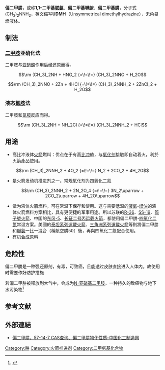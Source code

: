 {{Chembox
| Name = 偏二甲肼
| ImageFile = 1,1-Dimethylhydrazin.svg
| ImageSize = 150px
| ImageName = 偏二甲肼
| ImageFile1 = 1,1-dimethylhydrazine-3D-balls.png
| ImageSize1 = 150px
| ImageName1 = 偏二甲肼
| IUPACName = 1,1-Dimethylhydrazine
| OtherNames = 1,1-二甲基[[联氨|联氨]]<br />1,1-二甲基肼
| Abbreviations = UDMH
| Section1 = {{Chembox Identifiers
| CASNo = 57-14-7
| CASNo_Ref = {{cascite|changed|??}}
|  SMILES  =  NN(C)C
|  InChI = 1/C2H8N2/c1-4(2)3/h3H2,1-2H3
}}
| Section2 = {{Chembox Properties
| Formula = C<sub>2</sub>H<sub>8</sub>N<sub>2</sub>
| MolarMass = 60.1 
| Appearance = 无色液体
| MeltingPtC = -57 
| BoilingPtC = 63 
| Density = 0.793 g/cm<sup>3</sup>}}
| Section7 = {{Chembox Hazards
| ExternalMSDS = [http://www.ilo.org/public/english/protection/safework/cis/products/icsc/dtasht/_icsc01/icsc0147.pdf External MSDS]
| MainHazards = 易燃、易爆、剧毒、致癌
| wxxfh={{wxxfh|T|F|N}}
| RPhrases = {{R45}}-{{R11}}-{{R23/25}}-{{R34}}-{{R51/53}}
| SPhrases = {{S53}}-{{S45}}-{{S61}}
| NFPA-H = 4
| NFPA-F = 3
| NFPA-R = 1
}}
| Section8 = {{Chembox Other
| OtherCpds = [[肼|肼]]、[[一甲基肼|一甲基肼]]}}
}}

'''偏二甲肼'''，或称'''1,1-二甲基[[联氨|联氨]]'''、'''偏二甲基聯胺'''、'''偏二甲基肼'''，分子式(CH<sub>3</sub>)<sub>2</sub>NNH<sub>2</sub>，英文缩写'''UDMH'''（Unsymmetrical dimethylhydrazine），无色易燃液体。

== 制法 ==
=== [[二甲胺|二甲胺]]亚硝化法 ===
二甲胺与[[亚硝酸|亚硝酸]]作用后经还原而得。
:<math>\rm (CH_3)_2NH + HNO_2 {=\!=\!=} (CH_3)_2NNO + H_2O </math>
:<math>\rm (CH_3)_2NNO + 2Zn + 4HCl {=\!=\!=} (CH_3)_2NNH_2 + 2ZnCl_2 + H_2O </math>
=== 液态[[氯胺|氯胺]]法 ===
二甲胺和[[氯胺|氯胺]]反应而得。
:<math>\rm (CH_3)_2NH + NH_2Cl {=\!=\!=} (CH_3)_2NNH_2 + HCl </math>

== 用途 ==
*高比冲液体[[火箭|火箭]]燃料：优点在于有高[[比冲|比冲]]值，与[[氧化剂|氧化剂]]接触即自动着火，利於火箭產品使用。
:<math>\rm (CH_3)_2NNH_2 + 4O_2 {=\!=\!=} N_2 + 2CO_2 + 4H_2O </math>
*是火箭发动机推进剂之一，常规氧化剂为四氧化二氮
:<math>\rm (CH_3)_2NNH_2 + 2N_2O_4 {=\!=\!=} 3N_2\uparrow + 2CO_2\uparrow + 4H_2O\uparrow </math>
*做为液体火箭燃料，可在常温下保存和使用。这与需要低温的[[液氧|液氧]]-[[煤油|煤油]]的液体火箭燃料方案相比，具有更便捷的军事用途。所以苏联的[[R-36|R-36]]、[[SS-19|SS-19]]、[[質子號火箭|質子號火箭]]、中国的[[东风-5|东风-5]]、[[长征二号丙运载火箭|长征二号丙运载火箭]]，都使用偏二甲肼-[[四氧化二氮|四氧化二氮]]常温方案。美國的[[泰坦系列運載火箭|泰坦系列運載火箭]]、[[三角洲系列運載火箭|三角洲系列運載火箭]]等則將偏二甲肼和[[聯氨|聯氨]]一比一混合（稱航空肼50）後，再與四氧化二氮配合使用。
*[[有机合成|有机合成]]原料

== 危险性 ==
偏二甲肼是一种强还原剂，有毒，可致癌，且能透过皮肤直接进入人体内。故使用时需要作好防护措施

若偏二甲肼被释放到大气中，会成为[[N-亚硝基二甲胺|N-亚硝基二甲胺]]，一种持久的致癌物与地下水污染物<ref>{{cite web | url = http://pmep.cce.cornell.edu/issues/intolrisks.html | title = Are pesticides posing intolerable risks? | publisher = Cornell University | deadurl = yes | archiveurl = https://web.archive.org/web/20050418111715/http://pmep.cce.cornell.edu/issues/intolrisks.html | archivedate = 2005-04-18 | accessdate = 2016-11-11 }}</ref>


==参考文献==
{{reflist}}

==外部連結==
*[http://www.chemmade.com/assistant/chemdic/casDetail-57-14-7.html 偏二甲肼、57-14-7 CAS查询、偏二甲肼物化性质-中国化工制造网] {{Wayback|url=http://www.chemmade.com/assistant/chemdic/casDetail-57-14-7.html |date=20200915011411 }}

{{Hydrazines}}

[[Category:肼|Category:肼]]
[[Category:火箭推进剂|Category:火箭推进剂]]
[[Category:二甲氨基化合物|Category:二甲氨基化合物]]